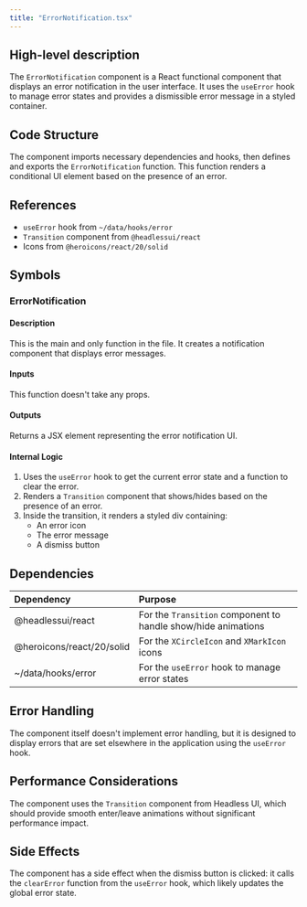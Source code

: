 ```yaml
---
title: "ErrorNotification.tsx"
---
```


## High-level description
The `ErrorNotification` component is a React functional component that displays an error notification in the user interface. It uses the `useError` hook to manage error states and provides a dismissible error message in a styled container.

## Code Structure
The component imports necessary dependencies and hooks, then defines and exports the `ErrorNotification` function. This function renders a conditional UI element based on the presence of an error.

## References
- `useError` hook from `~/data/hooks/error`
- `Transition` component from `@headlessui/react`
- Icons from `@heroicons/react/20/solid`

## Symbols

### ErrorNotification
#### Description
This is the main and only function in the file. It creates a notification component that displays error messages.

#### Inputs
This function doesn't take any props.

#### Outputs
Returns a JSX element representing the error notification UI.

#### Internal Logic
1. Uses the `useError` hook to get the current error state and a function to clear the error.
2. Renders a `Transition` component that shows/hides based on the presence of an error.
3. Inside the transition, it renders a styled div containing:
   - An error icon
   - The error message
   - A dismiss button

## Dependencies
| Dependency | Purpose |
|:-----------|:--------|
| @headlessui/react | For the `Transition` component to handle show/hide animations |
| @heroicons/react/20/solid | For the `XCircleIcon` and `XMarkIcon` icons |
| ~/data/hooks/error | For the `useError` hook to manage error states |

## Error Handling
The component itself doesn't implement error handling, but it is designed to display errors that are set elsewhere in the application using the `useError` hook.

## Performance Considerations
The component uses the `Transition` component from Headless UI, which should provide smooth enter/leave animations without significant performance impact.

## Side Effects
The component has a side effect when the dismiss button is clicked: it calls the `clearError` function from the `useError` hook, which likely updates the global error state.
